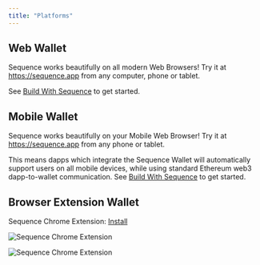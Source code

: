 ```yaml
---
title: "Platforms"
---
```



## Web Wallet

Sequence works beautifully on all modern Web Browsers! Try it at https://sequence.app from any computer, phone or tablet.

See [Build With Sequence](/wallet/installation) to get started.

## Mobile Wallet

Sequence works beautifully on your Mobile Web Browser! Try it at https://sequence.app from any phone or tablet.

This means dapps which integrate the Sequence Wallet will automatically support users on all mobile devices,
while using standard Ethereum web3 dapp-to-wallet communication. See [Build With Sequence](/wallet/installation) to get started.

## Browser Extension Wallet

Sequence Chrome Extension: [Install](https://chrome.google.com/webstore/detail/sequence-wallet/ocmccklecaalljlflmclidjeclpcpdim?hl=en)

![Sequence Chrome Extension](/assets/images/build/seq-chrome-store.png)

![Sequence Chrome Extension](/assets/images/build/seq-chrome-ext-uniswap.png)

